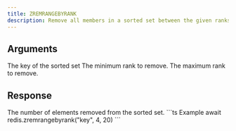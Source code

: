 ```yaml
---
title: ZREMRANGEBYRANK
description: Remove all members in a sorted set between the given ranks.
---
```



## Arguments 

<ParamField body="key" type="string" required>
  The key of the sorted set
</ParamField>

<ParamField body="min" type="number" required>
    The minimum rank to remove.
</ParamField>
<ParamField body="min" type="number" required>
    The maximum rank to remove.
</ParamField>

## Response

<ResponseField type="integer"  required>
    The number of elements removed from the sorted set.
</ResponseField>



<RequestExample>
```ts Example
await redis.zremrangebyrank("key", 4, 20)
```
</RequestExample>
